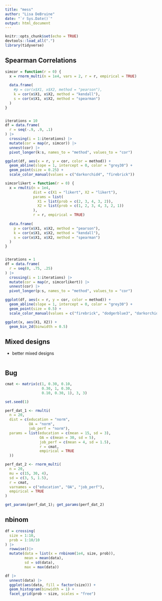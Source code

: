 ```yaml
---
title: "mess"
author: "Lisa DeBruine"
date: "`r Sys.Date()`"
output: html_document
---
```


```r
knitr::opts_chunk$set(echo = TRUE)
devtools::load_all(".")
library(tidyverse)
```

## Spearman Correlations

```r
simcor = function(r = 0) {
  x = rnorm_multi(n = 1e4, vars = 2, r = r, empirical = TRUE)
  
  data.frame(
    #p = cor(x$X1, x$X2, method = "pearson"), 
    k = cor(x$X1, x$X2, method = "kendall"), 
    s = cor(x$X1, x$X2, method = "spearman")
  )
}


iterations = 10
df = data.frame(
  r = seq(-.9, .9, .1)
) |>
  crossing(i = 1:iterations) |>
  mutate(cor = map(r, simcor)) |>
  unnest(cor) |>
  pivot_longer(k:s, names_to = "method", values_to = "cor")

ggplot(df, aes(x = r, y = cor, color = method)) +
  geom_abline(slope = 1, intercept = 0, color = "grey30") +
  geom_point(size = 0.25) +
  scale_color_manual(values = c("darkorchid4", "firebrick"))
```



```r
simcorlikert = function(r = 0) {
  x = rmulti(n = 1e4, 
             dist = c(X1 = "likert", X2 = "likert"),
             params = list(
               X1 = list(prob = c(2, 3, 4, 3, 2)),
               X2 = list(prob = c(1, 2, 3, 4, 3, 2, 1))
             ),
             r = r, empirical = TRUE)
  
  data.frame(
    p = cor(x$X1, x$X2, method = "pearson"), 
    k = cor(x$X1, x$X2, method = "kendall"), 
    s = cor(x$X1, x$X2, method = "spearman")
  )
}


iterations = 1
df = data.frame(
  r = seq(0, .75, .25)
) |>
  crossing(i = 1:iterations) |>
  mutate(cor = map(r, simcorlikert)) |>
  unnest(cor) |>
  pivot_longer(p:s, names_to = "method", values_to = "cor")

ggplot(df, aes(x = r, y = cor, color = method)) +
  geom_abline(slope = 1, intercept = 0, color = "grey30") +
  geom_point(size = 0.5) +
  scale_color_manual(values = c("firebrick", "dodgerblue3", "darkorchid4"))
```

```r
ggplot(x, aes(X1, X2)) +
  geom_bin_2d(binwidth = 0.5)
```



## Mixed designs

- better mixed designs

```r

```

## Bug

```r
cmat <- matrix(c(1, 0.30, 0.10,
                 0.30, 1, 0.30,
                 0.10, 0.30, 1), 3, 3)

set.seed(1)

perf_dat_1 <- rmulti(
  n = 20,
  dist = c(education = "norm",
           OA = "norm",
           job_perf = "norm"),
  params = list(education = c(mean = 15, sd = 3),
                OA = c(mean = 30, sd = 5),
                job_perf = c(mean = 4, sd = 1.5),
                r = cmat,
                empirical = TRUE
  ))

perf_dat_2 <- rnorm_multi(
  n = 20,
  mu = c(15, 30, 4),
  sd = c(3, 5, 1.5),
  r = cmat,
  varnames = c("education", "OA", "job_perf"),
  empirical = TRUE
)

get_params(perf_dat_1); get_params(perf_dat_2)
```

## nbinom

```r

df = crossing(
  size = 1:10,
  prob = 1:10/10
) |>
  rowwise()|>
  mutate(data = list(x = rnbinom(1e4, size, prob)),
         mean = mean(data),
         sd = sd(data),
         max = max(data))

df |>
  unnest(data) |>
  ggplot(aes(data, fill = factor(size))) +
  geom_histogram(binwidth = 1) +
  facet_grid(prob ~ size, scales = "free")
```


